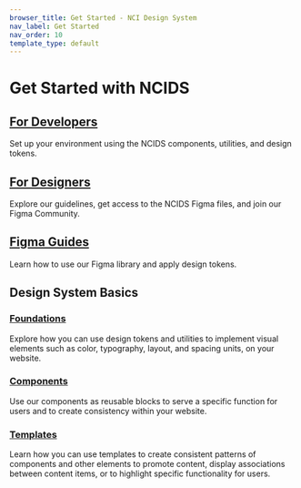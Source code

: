```yaml
---
browser_title: Get Started - NCI Design System
nav_label: Get Started
nav_order: 10
template_type: default
---
```


# Get Started with NCIDS

## [For Developers](/get-started/developers)

Set up your environment using the NCIDS components, utilities, and design tokens.

## [For Designers](/get-started/designers)

Explore our guidelines, get access to the NCIDS Figma files, and join our Figma Community.

## [Figma Guides](/get-started/figma-guide)

Learn how to use our Figma library and apply design tokens.

## Design System Basics

### [Foundations](/foundations)

Explore how you can use design tokens and utilities to implement visual elements such as color, typography, layout, and spacing units, on your website.

### [Components](/components)

Use our components as reusable blocks to serve a specific function for users and to create consistency within your website.

### [Templates](/templates)

Learn how you can use templates to create consistent patterns of components and other elements to promote content, display associations between content items, or to highlight specific functionality for users.
